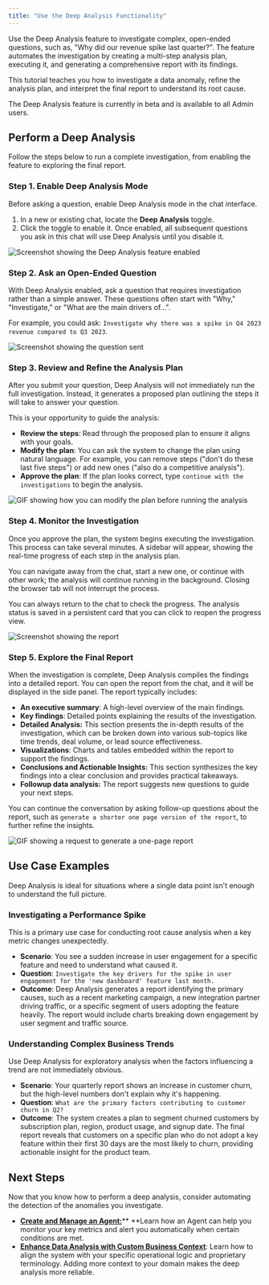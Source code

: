 ```yaml
---
title: "Use the Deep Analysis Functionality"
---
```


Use the Deep Analysis feature to investigate complex, open-ended questions, such as, "Why did our revenue spike last quarter?". The feature automates the investigation by creating a multi-step analysis plan, executing it, and generating a comprehensive report with its findings.

This tutorial teaches you how to investigate a data anomaly, refine the analysis plan, and interpret the final report to understand its root cause.

<Note>
  The Deep Analysis feature is currently in beta and is available to all Admin users.
</Note>

## Perform a Deep Analysis

Follow the steps below to run a complete investigation, from enabling the feature to exploring the final report.

### Step 1. Enable Deep Analysis Mode

Before asking a question, enable Deep Analysis mode in the chat interface.

1. In a new or existing chat, locate the **Deep Analysis** toggle.
2. Click the toggle to enable it. Once enabled, all subsequent questions you ask in this chat will use Deep Analysis until you disable it.

![Screenshot showing the Deep Analysis feature enabled](/images/Deep-analysis-1.png)

### Step 2. Ask an Open-Ended Question

With Deep Analysis enabled, ask a question that requires investigation rather than a simple answer. These questions often start with "Why," "Investigate," or "What are the main drivers of...".

For example, you could ask: `Investigate why there was a spike in Q4 2023 revenue compared to Q3 2023`.

![Screenshot showing the question sent](/images/2025-08-25_14-39-34.png)

### Step 3. Review and Refine the Analysis Plan

After you submit your question, Deep Analysis will not immediately run the full investigation. Instead, it generates a proposed plan outlining the steps it will take to answer your question.

This is your opportunity to guide the analysis:

- **Review the steps**: Read through the proposed plan to ensure it aligns with your goals.
- **Modify the plan**: You can ask the system to change the plan using natural language. For example, you can remove steps ("don't do these last five steps") or add new ones ("also do a competitive analysis").
- **Approve the plan**: If the plan looks correct, type `continue with the investigations` to begin the analysis.

![GIF showing how you can modify the plan before running the analysis](/images/2025-08-25_14-48-43.gif)

### Step 4. Monitor the Investigation

Once you approve the plan, the system begins executing the investigation. This process can take several minutes. A sidebar will appear, showing the real-time progress of each step in the analysis plan.

<Check>
  You can navigate away from the chat, start a new one, or continue with other work; the analysis will continue running in the background. Closing the browser tab will not interrupt the process.

  You can always return to the chat to check the progress. The analysis status is saved in a persistent card that you can click to reopen the progress view.
</Check>

![Screenshot showing the report](/images/2025-08-25_14-50-02.png)

### Step 5. Explore the Final Report

When the investigation is complete, Deep Analysis compiles the findings into a detailed report. You can open the report from the chat, and it will be displayed in the side panel. The report typically includes:

- **An executive summary**: A high-level overview of the main findings.
- **Key findings**: Detailed points explaining the results of the investigation.
- **Detailed Analysis:** This section presents the in-depth results of the investigation, which can be broken down into various sub-topics like time trends, deal volume, or lead source effectiveness.
- **Visualizations**: Charts and tables embedded within the report to support the findings.
- **Conclusions and Actionable Insights:** This section synthesizes the key findings into a clear conclusion and provides practical takeaways.
- **Followup data analysis:** The report suggests new questions to guide your next steps.

You can continue the conversation by asking follow-up questions about the report, such as `generate a shorter one page version of the report`, to further refine the insights.

![GIF showing a request to generate a one-page report](/images/2025-08-25_15-07-12.gif)

## Use Case Examples

Deep Analysis is ideal for situations where a single data point isn't enough to understand the full picture.

### Investigating a Performance Spike

This is a primary use case for conducting root cause analysis when a key metric changes unexpectedly.

- **Scenario**: You see a sudden increase in user engagement for a specific feature and need to understand what caused it.
- **Question**: `Investigate the key drivers for the spike in user engagement for the 'new dashboard' feature last month.`
- **Outcome**: Deep Analysis generates a report identifying the primary causes, such as a recent marketing campaign, a new integration partner driving traffic, or a specific segment of users adopting the feature heavily. The report would include charts breaking down engagement by user segment and traffic source.

### Understanding Complex Business Trends

Use Deep Analysis for exploratory analysis when the factors influencing a trend are not immediately obvious.

- **Scenario**: Your quarterly report shows an increase in customer churn, but the high-level numbers don't explain why it's happening.
- **Question**: `What are the primary factors contributing to customer churn in Q2?`
- **Outcome**: The system creates a plan to segment churned customers by subscription plan, region, product usage, and signup date. The final report reveals that customers on a specific plan who do not adopt a key feature within their first 30 days are the most likely to churn, providing actionable insight for the product team.

## Next Steps

Now that you know how to perform a deep analysis, consider automating the detection of the anomalies you investigate.

- [**Create and Manage an Agent:**](https://docs.askwisdom.ai/advanced-features/tutorial-create-agent)\*\* \*\*Learn how an Agent can help you monitor your key metrics and alert you automatically when certain conditions are met.
- [**Enhance Data Analysis with Custom Business Context**](https://docs.askwisdom.ai/improve-wisdom-ai-responses/enhancing-data-analysis-with-custom-business-context): Learn how to align the system with your specific operational logic and proprietary terminology. Adding more context to your domain makes the deep analysis more reliable.